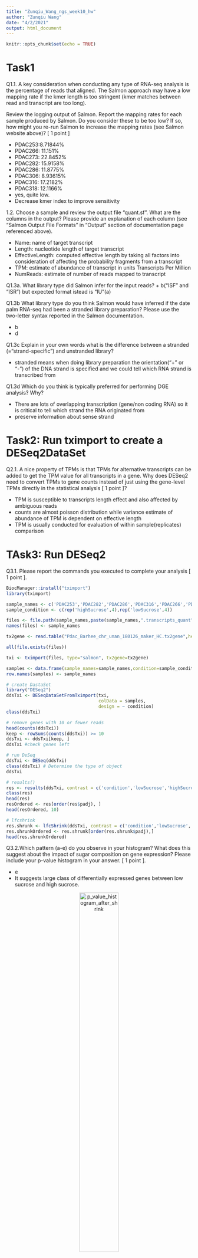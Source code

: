 ```yaml
---
title: "Zunqiu_Wang_ngs_week10_hw"
author: "Zunqiu Wang"
date: "4/2/2021"
output: html_document
---
```


```r
knitr::opts_chunk$set(echo = TRUE)
```

# Task1

Q1.1. A key consideration when conducting any type of RNA-seq analysis is the percentage of reads that aligned. The Salmon approach may have a low mapping rate if the kmer length is too stringent (kmer matches between read and transcript are too long).

Review the logging output of Salmon. Report the mapping rates for each sample produced by Salmon. Do you consider these to be too low? If so, how might you re-run Salmon to increase the mapping rates (see Salmon website above)? [ 1 point ]

+ PDAC253:8.71844%
+ PDAC266: 11.151%
+ PDAC273: 22.8452%
+ PDAC282: 15.9158%
+ PDAC286: 11.8775%
+ PDAC306: 8.93615%
+ PDAC316: 17.2182%
+ PDAC318: 12.1166%
+ yes, quite low. 
+ Decrease kmer index to improve sensitivity

1.2. Choose a sample and review the output file “quant.sf”. What are the columns in the output? Please provide an explanation of each column (see “Salmon Output File Formats” in “Output” section of documentation page referenced above).

+ Name: name of target transcript
+ Length: nucleotide length of target transcript
+ EffectiveLength: computed effective length by taking all factors into consideration of affecting the probability fragments from a transcript
+ TPM: estimate of abundance of transcript in units Transcripts Per Million
+ NumReads: estimate of number of reads mapped to transcript

Q1.3a. What library type did Salmon infer for the input reads?
 + b("ISF" and "ISR") but expected format istead is "IU"(a)

Q1.3b What library type do you think Salmon would have inferred if the date palm RNA-seq had been a stranded library preparation? Please use the two-letter syntax reported in the Salmon documentation.

+ b
+ d


Q1.3c Explain in your own words what is the difference between a stranded (=“strand-specific”) and unstranded library?

+ stranded means when doing library preparation the orientation("+" or "-") of the DNA strand is specified and we could tell which RNA strand is transcribed from 

Q1.3d Which do you think is typically preferred for performing DGE analysis? Why?

+ There are lots of overlapping transcription (gene/non coding RNA) so it is critical to tell which strand the RNA originated from
+ preserve information about sense strand

# Task2: Run tximport to create a DESeq2DataSet

Q2.1. A nice property of TPMs is that TPMs for alternative transcripts can be added to get the TPM value for all transcripts in a gene. Why does DESeq2 need to convert TPMs to gene counts instead of just using the gene-level TPMs directly in the statistical analysis [ 1 point ]?

+ TPM is susceptible to transcripts length effect and also affected by ambiguous reads
+ counts are almost poisson distribution while variance estimate of abundance of TPM is dependent on effective length  
+ TPM is usually conducted for evaluation of within sample(replicates) comparison 

# TAsk3: Run DESeq2

Q3.1. Please report the commands you executed to complete your analysis [ 1 point ].

```r
BiocManager::install("tximport")
library(tximport)

sample_names <- c('PDAC253','PDAC282','PDAC286','PDAC316','PDAC266','PDAC273','PDAC306','PDAC318')
sample_condition <- c(rep('highSucrose',4),rep('lowSucrose',4))

files <- file.path(sample_names,paste(sample_names,".transcripts_quant",sep=""),'quant.sf')
names(files) <- sample_names

tx2gene <- read.table("Pdac_Barhee_chr_unan_180126_maker_HC.tx2gene",header=F,sep=",")

all(file.exists(files))

txi <- tximport(files, type="salmon", tx2gene=tx2gene)

samples <- data.frame(sample_names=sample_names,condition=sample_condition)
row.names(samples) <- sample_names

# create DastaSet
library("DESeq2")
ddsTxi <- DESeqDataSetFromTximport(txi,
                                   colData = samples,
                                   design = ~ condition)
class(ddsTxi)

# remove genes with 10 or fewer reads
head(counts(ddsTxi))
keep <- rowSums(counts(ddsTxi)) >= 10
ddsTxi <- ddsTxi[keep, ]
ddsTxi #check genes left

# run DeSeq
ddsTxi <- DESeq(ddsTxi)
class(ddsTxi) # Determine the type of object
ddsTxi

# results()
res <- results(ddsTxi, contrast = c('condition','lowSucrose','highSucrose') )
class(res) 
head(res)
resOrdered <- res[order(res$padj), ]
head(resOrdered, 10)

# lfcshrink
res.shrunk <- lfcShrink(ddsTxi, contrast = c('condition','lowSucrose','highSucrose'), type = "ashr")
res.shrunkOrdered <- res.shrunk[order(res.shrunk$padj),]
head(res.shrunkOrdered)
```

Q3.2.Which pattern (a-e) do you observe in your histogram? What does this suggest about the impact of sugar composition on gene expression? Please include your p-value histogram in your answer. [ 1 point ].

+ e
+ It suggests large class of differentially expressed genes between low sucrose and high sucrose.

<center>

![p_value_histogram_after_shrink](p_value_histogram_after_shrunk.png){width=50%}

</center>

Q3.3. Report the results table for the top 10 differentially expressed genes according to adjusted p-value (i.e., FDR). Then, for each of the three genes below Do you consider the gene(s) to be differentially expressed, both statistically and biologically in terms of log fold-change? Why or why not [ 1 point ].

```r
#top10 genes
library(gt)
library(dplyr)

tb1 <- read.table("res.shrunkOrdered_top_10.csv", header = T, sep = " ")
tb1 %>% gt() %>% tab_header(title="top 10 differentially expressed genes")

#3 genes of interests
tb2 <- read.table("res.shrunkOrdered_df_genes_interest.csv", header = T, sep = " ") 
tb2 %>% gt() %>% tab_header(title="3 DEG")
```
+ set FDR as 0.05 and lfc > 1 as biologically significant( two-fold change in expression (on linear scale))
+ Pdac_HC_chr14G0022900 (cell wall invertase enzyme): DGE both statistically and biologically

+ Pdac_HC_chr14G0023100 (cell wall invertase enzyme): DGE both statistically and biologically

+ Pdac_HC_chr14G0028200 (alkaline/neutral invertase enzyme): DGE neither statistically and biologically

Q3.4. Now generate three dispersion-mean plots for all three methods (‘parametric’,‘local’ and ‘mean’) and compare. Is there a difference? (see ?estimateDispersions “fitType” argument). In order to do so, you need to call the estimateDisersions + plotDispEsts functions 3 times (each time will update dds object with new dispersion estimates for the indicated method)

Show your code and plots

```r
stimateDispersions(ddsTxi, fitType= "parametric")
png("disp_para.png")
plotDispEsts(ddsTxi)
dev.off()
```
<center>

![disp_para](disp_para.png){width=50%}

</center>

```r
stimateDispersions(ddsTxi, fitType= "local")
png("disp_local.png")
plotDispEsts(ddsTxi)
dev.off()
```

<center>

![disp_local](disp_local.png){width=50%}

</center>

```r
stimateDispersions(ddsTxi, fitType= "mean")
png("disp_mean.png")
plotDispEsts(ddsTxi)
dev.off()
```
<center>

![disp_mean](disp_mean.png){width=50%}

</center>

What is the relationship of genewise dispersions and the mean of normalized counts in each of your plots? Do you see a difference among the three methods? Should the fitType be changed from the default “parametric” method as run by the DESeq wrapper function? [ 1 point ]

+ The decreasinng dispersion estimate over mean of normalized counts
+ No difference
+ In this case, no need to change from default fitType


Q3.5. In Week 8 and 9, you ran DGE analysis with an exon union approach and this week rans DGE using a Salmon + tximport + DESeq2 workflow. What are three reasons why the Salmon + tximport + DESeq2 workflow may be preferred over the STAR + htseq-count + DESeq2 workflow? [ 1 point ]

+ Salmon is alignment free method so saving the intermediate step generating SAM/BAM files to save memory and disk space as well as increase speed reaveling the accuracy in terms of bias correction
+ TPM allows for alternative transcripts taken into considerations and solve the problem where multimapping reads and reads overlapping multiple features discarded in htseq-count thus more consistent than counting across samples
+ Salmon is de novo assembly whole STAR is splice aware aligner
+ Salmon + tximport + DESeq2 is usually conducted for the purpose of transcript level RNA seq DGE while STAR + htseq-count + DESeq2 is biased due to assumption on the same isoform transcript abundance/usage across treatments
+ transcript/isoform switch analysis is important in characterizing pathogenesis where same gene with different functions due to isoform existence





